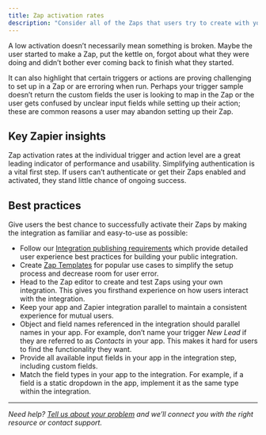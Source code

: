 ```yaml
---
title: Zap activation rates
description: "Consider all of the Zaps that users try to create with your integration’s triggers, actions, or searches. The Zap activation rate is the percentage of those Zaps that actually activated within 24 hours of creation, meaning the Zap ran at least one successful task."
---
```


A low activation doesn’t necessarily mean something is broken. Maybe the user started to make a Zap, put the kettle on, forgot about what they were doing and didn’t bother ever coming back to finish what they started.

It can also highlight that certain triggers or actions are proving challenging to set up in a Zap or are erroring when run. Perhaps your trigger sample doesn’t return the custom fields the user is looking to map in the Zap or the user gets confused by unclear input fields while setting up their action; these are common reasons a user may abandon setting up their Zap.

## Key Zapier insights

Zap activation rates at the individual trigger and action level are a great leading indicator of performance and usability. Simplifying authentication is a vital first step. If users can’t authenticate or get their Zaps enabled and activated, they stand little chance of ongoing success.

## Best practices

Give users the best chance to successfully activate their Zaps by making the integration as familiar and easy-to-use as possible:

*   Follow our [Integration publishing requirements](/platform/publish/integration-publishing-requirements) which provide detailed user experience best practices for building your public integration.
*   Create [Zap Templates](/platform/publish/zap-templates) for popular use cases to simplify the setup process and decrease room for user error.
*   Head to the Zap editor to create and test Zaps using your own integration. This gives you firsthand experience on how users interact with the integration.
*   Keep your app and Zapier integration parallel to maintain a consistent experience for mutual users.
*   Object and field names referenced in the integration should parallel names in your app. For example, don’t name your trigger _New Lead_ if they are referred to as _Contacts_ in your app. This makes it hard for users to find the functionality they want.
*   Provide all available input fields in your app in the integration step, including custom fields.
*   Match the field types in your app to the integration. For example, if a field is a static dropdown in the app, implement it as the same type within the integration.

- - -
_Need help? [Tell us about your problem](https://developer.zapier.com/contact) and we’ll connect you with the right resource or contact support._
